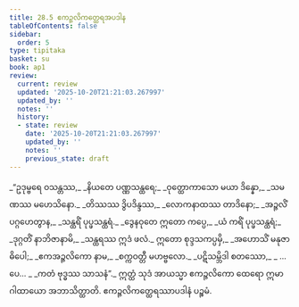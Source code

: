 ```yaml
---
title: 28.5 ဧကဉ္ဇလိကတ္ထေရအပဒါန
tableOfContents: false
sidebar:
  order: 5
type: tipitaka
basket: su
book: ap1
review:
  current: review
  updated: '2025-10-20T21:21:03.267997'
  updated_by: ''
  notes: ''
  history:
  - state: review
    date: '2025-10-20T21:21:03.267997'
    updated_by: ''
    notes: ''
    previous_state: draft
---
```



<DynamicBreadcrumb />


<ReviewStatus review={frontmatter.review} showDetails={true} />

<HypothesisAnnotation frontmatter={frontmatter} />

<Division number="19" book="ap1" e="ch" v="20" p="267">

<Paragraph number="3249" type="verses" book="ap1">
_“ဥဒုမ္ဗရေ ဝသန္တဿ,_  
_နိယတေ ပဏ္ဏသန္ထရေ;_  
_ဝုတ္ထောကာသော မယာ ဒိန္နော,_  
_သမဏဿ မဟေသိနော._  

</Paragraph>

</Division>
<Division number="20" book="ap1" e="ch" v="20" p="267">

<Paragraph number="3250" type="verses" book="ap1">
_တိဿဿ ဒွိပဒိန္ဒဿ,_  
_လောကနာထဿ တာဒိနော;_  
_အဉ္ဇလိံ ပဂ္ဂဟေတွာန,_  
_သန္ထရိံ ပုပ္ဖသန္ထရံ._  

</Paragraph>

</Division>
<Division number="21" book="ap1" e="ch" v="20" p="267">

<Paragraph number="3251" type="verses" book="ap1">
_ဒွေနဝုတေ ဣတော ကပ္ပေ,_  
_ယံ ကရိံ ပုပ္ဖသန္ထရံ;_  
_ဒုဂ္ဂတိံ နာဘိဇာနာမိ,_  
_သန္ထရဿ ဣဒံ ဖလံ._  

</Paragraph>

</Division>
<Division number="22" book="ap1" e="ch" v="20" p="267">

<Paragraph number="3252" type="verses" book="ap1">
ဣတော စုဒ္ဒသကပ္ပမှိ,_  
_အဟောသိံ မနုဇာဓိပေါ;_  
_ဧကအဉ္ဇလိကော နာမ,_  
_စက္ကဝတ္တီ မဟဗ္ဗလော._  

</Paragraph>

</Division>
<Division number="23" book="ap1" e="ch" v="20" p="267">

<Paragraph number="3253" type="verses" book="ap1">
_ပဋိသမ္ဘိဒါ စတဿော,_  
_ …ပေ… _  
_ကတံ ဗုဒ္ဓဿ သာသနံ”._  

</Paragraph>

<Paragraph number="3254" book="ap1">
ဣတ္ထံ သုဒံ အာယသ္မာ ဧကဉ္ဇလိကော ထေရော ဣမာ ဂါထာယော အဘာသိတ္ထာတိ.

</Paragraph>
</Division>

<Paragraph number="3255" type="center" book="ap1">
ဧကဉ္ဇလိကတ္ထေရဿာပဒါနံ ပဉ္စမံ.
</Paragraph>